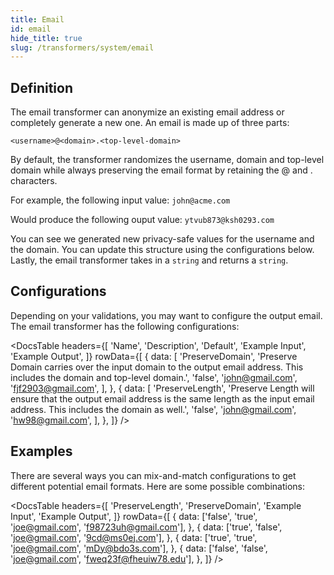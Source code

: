 ```yaml
---
title: Email
id: email
hide_title: true
slug: /transformers/system/email
---
```




<DocPageHeader title="Email" />

## Definition

The email transformer can anonymize an existing email address or completely generate a new one. An email is made up of three parts:

`<username>@<domain>.<top-level-domain>`

By default, the transformer randomizes the username, domain and top-level domain while always preserving the email format by retaining the @ and . characters.

For example, the following input value:
`john@acme.com`

Would produce the following ouput value:
`ytvub873@ksh0293.com`

You can see we generated new privacy-safe values for the username and the domain. You can update this structure using the configurations below. Lastly, the email transformer takes in a `string` and returns a `string`.

## Configurations

Depending on your validations, you may want to configure the output email. The email transformer has the following configurations:

<DocsTable
  headers={[
    'Name',
    'Description',
    'Default',
    'Example Input',
    'Example Output',
  ]}
  rowData={[
    {
      data: [
        'PreserveDomain',
        'Preserve Domain carries over the input domain to the output email address. This includes the domain and top-level domain.',
        'false',
        'john@gmail.com',
        'fjf2903@gmail.com',
      ],
    },
    {
      data: [
        'PreserveLength',
        'Preserve Length will ensure that the output email address is the same length as the input email address. This includes the domain as well.',
        'false',
        'john@gmail.com',
        'hw98@gmail.com',
      ],
    },
  ]}
/>

## Examples

There are several ways you can mix-and-match configurations to get different potential email formats. Here are some possible combinations:

<DocsTable
  headers={[
    'PreserveLength',
    'PreserveDomain',
    'Example Input',
    'Example Output',
  ]}
  rowData={[
    {
      data: ['false', 'true', 'joe@gmail.com', 'f98723uh@gmail.com'],
    },
    {
      data: ['true', 'false', 'joe@gmail.com', '9cd@ms0ej.com'],
    },
    {
      data: ['true', 'true', 'joe@gmail.com', 'mDy@bdo3s.com'],
    },
    {
      data: ['false', 'false', 'joe@gmail.com', 'fweq23f@fheuiw78.edu'],
    },
  ]}
/>

